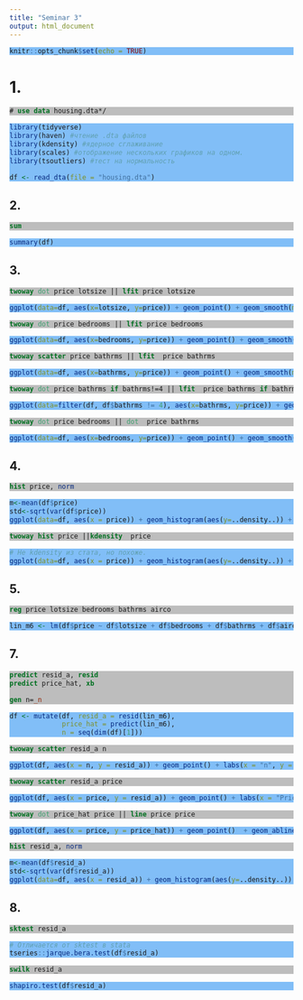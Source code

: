 ```yaml
---
title: "Seminar 3"
output: html_document
---
```

<!-- Цвета для кусков кода -->
<style>
pre.r {
    background-color: #81BEF7 !important;
}
pre.stata {
    background-color: #BDBDBD !important;
}
</style>

```r
knitr::opts_chunk$set(echo = TRUE)
```

# 1.
```stata
# use data housing.dta*/
```

```r
library(tidyverse)
library(haven) #чтение .dta файлов
library(kdensity) #ядерное сглаживание
library(scales) #отображение нескольких графиков на одном.
library(tsoutliers) #тест на нормальность

df <- read_dta(file = "housing.dta")
```


## 2.
```stata
sum
```

```r
summary(df)
```

## 3.
```stata
twoway dot price lotsize || lfit price lotsize
```

```r
ggplot(data=df, aes(x=lotsize, y=price)) + geom_point() + geom_smooth(method='lm') + labs(x = "Lotsize", y = "Price")
```
```stata
twoway dot price bedrooms || lfit price bedrooms
```

```r
ggplot(data=df, aes(x=bedrooms, y=price)) + geom_point() + geom_smooth(method='lm') + labs(x = "Bedrooms", y = "Price")
```
```stata
twoway scatter price bathrms || lfit  price bathrms
```

```r
ggplot(data=df, aes(x=bathrms, y=price)) + geom_point() + geom_smooth(method='lm') + labs(x = "Bathrooms", y = "Price")
```
```stata
twoway dot price bathrms if bathrms!=4 || lfit  price bathrms if bathrms!=4
```

```r
ggplot(data=filter(df, df$bathrms != 4), aes(x=bathrms, y=price)) + geom_point() + geom_smooth(method='lm') + labs(x = "Bathrooms", y = "Price")
```
```stata
twoway dot price bedrooms || dot  price bathrms
```

```r
ggplot(data=df, aes(x=bedrooms, y=price)) + geom_point() + geom_smooth(method='lm') + labs(x = "Bedrooms", y = "Price")
```

## 4.
```stata
hist price, norm
```

```r
m<-mean(df$price)
std<-sqrt(var(df$price))
ggplot(data=df, aes(x = price)) + geom_histogram(aes(y=..density..)) + stat_function(fun = dnorm, args = list(mean = m, sd = std)) + labs(x = "Price", y = "Density")
```

```stata
twoway hist price ||kdensity  price
```

```r
# Не kdensity из стата, но похоже.
ggplot(data=df, aes(x = price)) + geom_histogram(aes(y=..density..)) + geom_density() + labs(x = "Price", y = "Density")
```

## 5.
```stata
reg price lotsize bedrooms bathrms airco
```

```r
lin_m6 <- lm(df$price ~ df$lotsize + df$bedrooms + df$bathrms + df$airco)
```

## 7.
```stata
predict resid_a, resid
predict price_hat, xb

gen n=_n
```

```r
df <- mutate(df, resid_a = resid(lin_m6), 
             price_hat = predict(lin_m6), 
             n = seq(dim(df)[1]))
```

```stata
twoway scatter resid_a n
```

```r
ggplot(df, aes(x = n, y = resid_a)) + geom_point() + labs(x = "n", y = "Residuals")
```

```stata
twoway scatter resid_a price
```

```r
ggplot(df, aes(x = price, y = resid_a)) + geom_point() + labs(x = "Price", y = "Residuals")
```
```stata
twoway dot price_hat price || line price price
```

```r
ggplot(df, aes(x = price, y = price_hat)) + geom_point()  + geom_abline(slope = 1, color = "red") + labs(x = "Price", y = "Residuals")
```

```stata
hist resid_a, norm
```

```r
m<-mean(df$resid_a)
std<-sqrt(var(df$resid_a))
ggplot(data=df, aes(x = resid_a)) + geom_histogram(aes(y=..density..)) + stat_function(fun = dnorm, args = list(mean = m, sd = std))
```

## 8.
```stata
sktest resid_a
```

```r
# Отличается от sktest в stata
tseries::jarque.bera.test(df$resid_a)
```

```stata
swilk resid_a
```

```r
shapiro.test(df$resid_a)
```